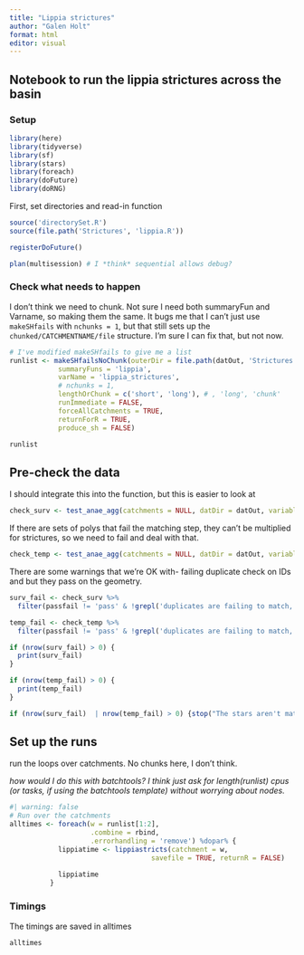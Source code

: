 ```yaml
---
title: "Lippia strictures"
author: "Galen Holt"
format: html
editor: visual
---
```


## Notebook to run the lippia strictures across the basin

### Setup

```r
library(here)
library(tidyverse)
library(sf)
library(stars)
library(foreach)
library(doFuture)
library(doRNG)
```

First, set directories and read-in function

```r
source('directorySet.R')
source(file.path('Strictures', 'lippia.R'))

registerDoFuture()

plan(multisession) # I *think* sequential allows debug?
```

### Check what needs to happen

I don't think we need to chunk. Not sure I need both summaryFun and Varname, so making them the same. It bugs me that I can't just use `makeSHfails` with `nchunks = 1`, but that still sets up the `chunked/CATCHMENTNAME/file` structure. I'm sure I can fix that, but not now.

```r
# I've modified makeSHfails to give me a list
runlist <- makeSHfailsNoChunk(outerDir = file.path(datOut, 'Strictures'),
            summaryFuns = 'lippia',
            varName = 'lippia_strictures',
            # nchunks = 1,
            lengthOrChunk = c('short', 'long'), # , 'long', 'chunk'
            runImmediate = FALSE,
            forceAllCatchments = TRUE,
            returnForR = TRUE,
            produce_sh = FALSE)

```

```r
runlist
```

## Pre-check the data

I should integrate this into the function, but this is easier to look at

```r
check_surv <- test_anae_agg(catchments = NULL, datDir = datOut, variableDir = 'Inundationprocessed', summaryFun = 'lippiaAdultSurvive', forceAllCatchments = TRUE)

```

If there are sets of polys that fail the matching step, they can't be multiplied for strictures, so we need to fail and deal with that.

```r
check_temp <- test_anae_agg(catchments = NULL, datDir = datOut, variableDir = 'Tempprocessed', summaryFun = 'weightedMean', forceAllCatchments = TRUE)

```

There are some warnings that we're OK with- failing duplicate check on IDs and but they pass on the geometry.

```r

surv_fail <- check_surv %>% 
  filter(passfail != 'pass' & !grepl('duplicates are failing to match, but seem to actually match', passfail))

temp_fail <- check_temp %>% 
  filter(passfail != 'pass' & !grepl('duplicates are failing to match, but seem to actually match', passfail))

if (nrow(surv_fail) > 0) {
  print(surv_fail)
}

if (nrow(temp_fail) > 0) {
  print(temp_fail)
}

if (nrow(surv_fail)  | nrow(temp_fail) > 0) {stop("The stars aren't matching, so can't be used for stricture multiplication. Sort that out.")}
```

## Set up the runs

run the loops over catchments. No chunks here, I don't think.

*how would I do this with batchtools? I think just ask for length(runlist) cpus (or tasks, if using the batchtools template) without worrying about nodes.*

```r
#| warning: false
# Run over the catchments
alltimes <- foreach(w = runlist[1:2], 
                    .combine = rbind, 
                    .errorhandling = 'remove') %dopar% {
            lippiatime <- lippiastricts(catchment = w, 
                                   savefile = TRUE, returnR = FALSE)
            
            lippiatime
          }
```

### Timings

The timings are saved in alltimes

```r
alltimes
```

## 
